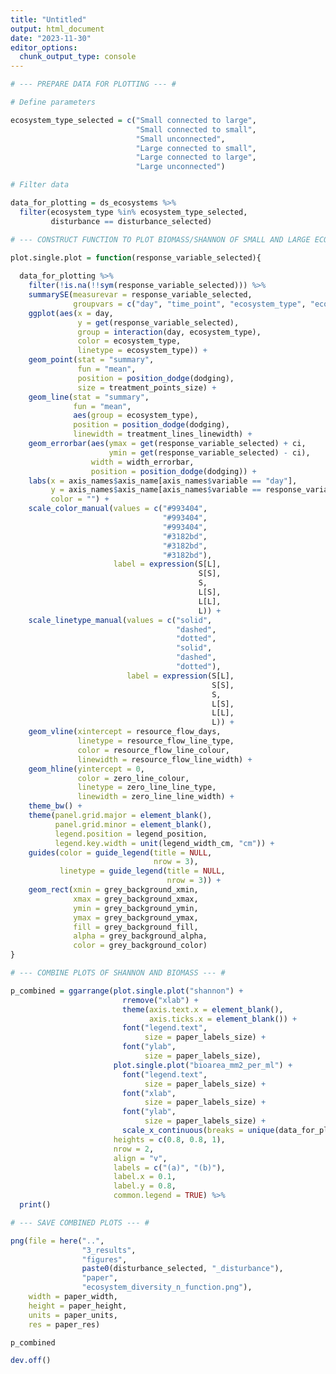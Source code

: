```yaml
---
title: "Untitled"
output: html_document
date: "2023-11-30"
editor_options: 
  chunk_output_type: console
---
```


```r

# --- PREPARE DATA FOR PLOTTING --- #

# Define parameters

ecosystem_type_selected = c("Small connected to large",
                            "Small connected to small",
                            "Small unconnected",
                            "Large connected to small",
                            "Large connected to large",
                            "Large unconnected")

# Filter data

data_for_plotting = ds_ecosystems %>%
  filter(ecosystem_type %in% ecosystem_type_selected,
         disturbance == disturbance_selected)
```

```r

# --- CONSTRUCT FUNCTION TO PLOT BIOMASS/SHANNON OF SMALL AND LARGE ECOSYSTEMS --- #

plot.single.plot = function(response_variable_selected){
  
  data_for_plotting %>%
    filter(!is.na(!!sym(response_variable_selected))) %>%
    summarySE(measurevar = response_variable_selected,
              groupvars = c("day", "time_point", "ecosystem_type", "ecosystem_size", "connection")) %>%
    ggplot(aes(x = day,
               y = get(response_variable_selected),
               group = interaction(day, ecosystem_type),
               color = ecosystem_type,
               linetype = ecosystem_type)) +
    geom_point(stat = "summary",
               fun = "mean",
               position = position_dodge(dodging),
               size = treatment_points_size) +
    geom_line(stat = "summary",
              fun = "mean",
              aes(group = ecosystem_type),
              position = position_dodge(dodging),
              linewidth = treatment_lines_linewidth) +
    geom_errorbar(aes(ymax = get(response_variable_selected) + ci,
                      ymin = get(response_variable_selected) - ci),
                  width = width_errorbar,
                  position = position_dodge(dodging)) +
    labs(x = axis_names$axis_name[axis_names$variable == "day"],
         y = axis_names$axis_name[axis_names$variable == response_variable_selected],
         color = "") +
    scale_color_manual(values = c("#993404",
                                  "#993404",
                                  "#993404",
                                  "#3182bd",
                                  "#3182bd",
                                  "#3182bd"),
                       label = expression(S[L], 
                                          S[S],
                                          S,
                                          L[S], 
                                          L[L], 
                                          L)) +
    scale_linetype_manual(values = c("solid",
                                     "dashed",
                                     "dotted",
                                     "solid",
                                     "dashed",
                                     "dotted"),
                          label = expression(S[L], 
                                             S[S],
                                             S,
                                             L[S], 
                                             L[L], 
                                             L)) +
    geom_vline(xintercept = resource_flow_days,
               linetype = resource_flow_line_type,
               color = resource_flow_line_colour,
               linewidth = resource_flow_line_width) +
    geom_hline(yintercept = 0,
               color = zero_line_colour,
               linetype = zero_line_line_type,
               linewidth = zero_line_line_width) +
    theme_bw() +
    theme(panel.grid.major = element_blank(),
          panel.grid.minor = element_blank(),
          legend.position = legend_position,
          legend.key.width = unit(legend_width_cm, "cm")) +
    guides(color = guide_legend(title = NULL,
                                nrow = 3),
           linetype = guide_legend(title = NULL,
                                   nrow = 3)) + 
    geom_rect(xmin = grey_background_xmin, 
              xmax = grey_background_xmax,
              ymin = grey_background_ymin, 
              ymax = grey_background_ymax, 
              fill = grey_background_fill, 
              alpha = grey_background_alpha,
              color = grey_background_color)
}
```

```r

# --- COMBINE PLOTS OF SHANNON AND BIOMASS --- #

p_combined = ggarrange(plot.single.plot("shannon") +
                         rremove("xlab") +
                         theme(axis.text.x = element_blank(),
                               axis.ticks.x = element_blank()) +
                         font("legend.text", 
                              size = paper_labels_size) +
                         font("ylab", 
                              size = paper_labels_size),
                       plot.single.plot("bioarea_mm2_per_ml") +
                         font("legend.text", 
                              size = paper_labels_size) +
                         font("xlab", 
                              size = paper_labels_size) +
                         font("ylab", 
                              size = paper_labels_size) +
                         scale_x_continuous(breaks = unique(data_for_plotting$day)),
                       heights = c(0.8, 0.8, 1),
                       nrow = 2,
                       align = "v",
                       labels = c("(a)", "(b)"),
                       label.x = 0.1,
                       label.y = 0.8,
                       common.legend = TRUE) %>%
  print()
```

```r

# --- SAVE COMBINED PLOTS --- #

png(file = here("..",
                "3_results", 
                "figures",
                paste0(disturbance_selected, "_disturbance"),
                "paper", 
                "ecosystem_diversity_n_function.png"),
    width = paper_width,
    height = paper_height,
    units = paper_units,
    res = paper_res)

p_combined

dev.off()
```